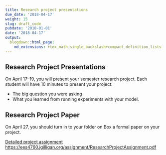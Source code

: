 ```yaml
---
title: Research project presentations
due_date: '2018-04-17'
weight: 15
slug: draft_code
pubdate: '2018-01-01'
date: '2018-04-17'
output:
  blogdown::html_page:
    md_extensions: +tex_math_single_backslash+compact_definition_lists
---
```

## Research Project Presentations

On April 17--19, you will present your semester research project. Each student
will have 10 minutes to present your project:

* The big question you were asking
* What you learned from running experiments with your model.

## Research Project Paper

On April 27, you should turn in to your folder on Box a formal paper on your
project.

[Detailed project assignment](/assignment/ResearchProjectAssignment.pdf)
<https://ees4760.jgilligan.org/assignment/ResearchProjectAssignment.pdf>
